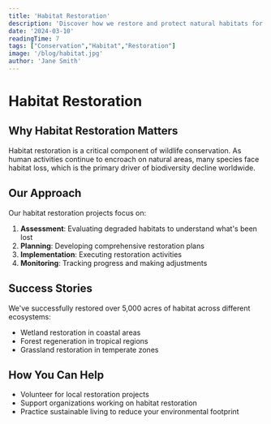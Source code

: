 ```yaml
---
title: 'Habitat Restoration'
description: 'Discover how we restore and protect natural habitats for wildlife.'
date: '2024-03-10'
readingTime: 7
tags: ["Conservation","Habitat","Restoration"]
image: '/blog/habitat.jpg'
author: 'Jane Smith'
---
```



# Habitat Restoration

## Why Habitat Restoration Matters

Habitat restoration is a critical component of wildlife conservation. As human activities continue to encroach on natural areas, many species face habitat loss, which is the primary driver of biodiversity decline worldwide.

## Our Approach

Our habitat restoration projects focus on:

1. **Assessment**: Evaluating degraded habitats to understand what's been lost
2. **Planning**: Developing comprehensive restoration plans
3. **Implementation**: Executing restoration activities
4. **Monitoring**: Tracking progress and making adjustments

## Success Stories

We've successfully restored over 5,000 acres of habitat across different ecosystems:

- Wetland restoration in coastal areas
- Forest regeneration in tropical regions
- Grassland restoration in temperate zones

## How You Can Help

- Volunteer for local restoration projects
- Support organizations working on habitat restoration
- Practice sustainable living to reduce your environmental footprint
